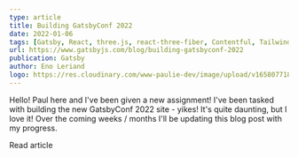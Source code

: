 ```yaml
---
type: article
title: Building GatsbyConf 2022
date: 2022-01-06
tags: [Gatsby, React, three.js, react-three-fiber, Contentful, Tailwind]
url: https://www.gatsbyjs.com/blog/building-gatsbyconf-2022
publication: Gatsby
author: Eno Leriand
logo: https://res.cloudinary.com/www-paulie-dev/image/upload/v1658077182/paulie.dev/Logos/gatsby-logo_dgbkjm.png
---
```


Hello! Paul here and I've been given a new assignment! I've been tasked with building the new GatsbyConf 2022 site -
yikes! It's quite daunting, but I love it! Over the coming weeks / months I'll be updating this blog post with my
progress.

<MarkdownCtaLink href="https://www.gatsbyjs.com/blog/building-gatsbyconf-2022">Read article</MarkdownCtaLink>
